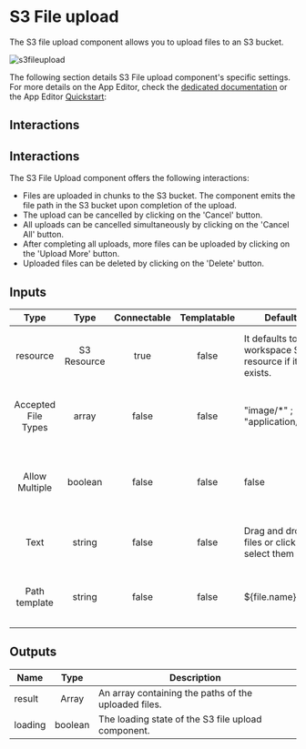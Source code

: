 
# S3 File upload

The S3 file upload component allows you to upload files to an S3 bucket.

![s3fileupload](../../assets/apps/4_app_component_library/s3fileupload.png.webp)

The following section details S3 File upload component's specific settings. For more details on the App Editor, check the [dedicated documentation](../0_app_editor/index.mdx) or the App Editor [Quickstart](../../getting_started/7_apps_quickstart/index.mdx):

<div class="grid grid-cols-2 gap-6 mb-4">
	<DocCard
		color="orange"
		title="App Editor Documentation"
		description="The app editor is a low-code builder to create custom User Interfaces with a mix of drag-and-drop and code."
		href="/docs/apps/app_editor"
	/>
	<DocCard
		color="orange"
		title="Apps Quickstart"
		description="Learn how to build your first app in a matter of minutes."
		href="/docs/getting_started/apps_quickstart"
	/>
</div>

## Interactions

## Interactions

The S3 File Upload component offers the following interactions:

- Files are uploaded in chunks to the S3 bucket. The component emits the file path in the S3 bucket upon completion of the upload.
- The upload can be cancelled by clicking on the 'Cancel' button.
- All uploads can be cancelled simultaneously by clicking on the 'Cancel All' button.
- After completing all uploads, more files can be uploaded by clicking on the 'Upload More' button.
- Uploaded files can be deleted by clicking on the 'Delete' button.

## Inputs

|        Type         |    Type     | Connectable | Templatable | Default                                                | Description                                                    |
| :-----------------: | :---------: | :---------: | :---------: | ------------------------------------------------------ | -------------------------------------------------------------- |
|      resource       | S3 Resource |    true     |    false    | It defaults to the workspace S3 resource if it exists. | The S3 resource to use to upload the file.                     |
| Accepted File Types |    array    |    false    |    false    | "image/\*" ; "application/pdf"                         | The types of files you accept to be submitted.                 |
|   Allow Multiple    |   boolean   |    false    |    false    | false                                                  | If allowed, the user will be able to select more than one file |
|        Text         |   string    |    false    |    false    | Drag and drop files or click to select them            | The text displayed on the file input.                          |
|    Path template    |   string    |    false    |    false    | $\{file.name\}                                           | The path template to use to upload the file.                   |

## Outputs

| Name    |  Type   | Description                                          |
| ------- | :-----: | ---------------------------------------------------- |
| result  |  Array  | An array containing the paths of the uploaded files. |
| loading | boolean | The loading state of the S3 file upload component.   |
